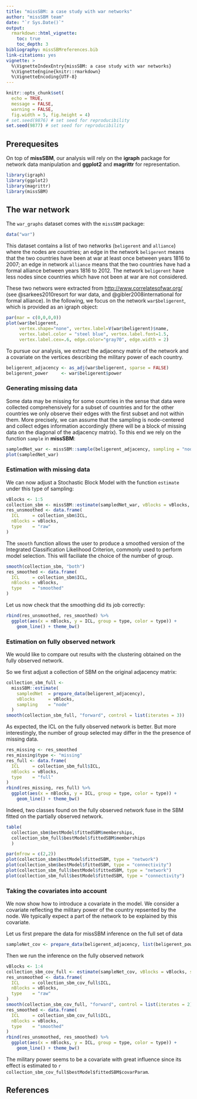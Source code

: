 ```yaml
---
title: "missSBM: a case study with war networks"
author: "missSBM team"
date: "`r Sys.Date()`"
output:
  rmarkdown::html_vignette:
    toc: true
    toc_depth: 3
bibliography: missSBMreferences.bib
link-citations: yes
vignette: >
  %\VignetteIndexEntry{missSBM: a case study with war networks}
  %\VignetteEngine{knitr::rmarkdown}
  %\VignetteEncoding{UTF-8}
---
```


```r
knitr::opts_chunk$set(
  echo = TRUE,
  message = FALSE, 
  warning = FALSE,
  fig.width = 5, fig.height = 4)
# set.seed(9876) # set seed for reproducibility
set.seed(9877) # set seed for reproducibility
```

## Prerequesites

On top of **missSBM**, our analysis will rely on the **igraph** package for network data manipulation and **ggplot2** and **magrittr** for representation.

```r
library(igraph)
library(ggplot2)
library(magrittr)
library(missSBM)
```

## The war network

The `war_graphs` dataset comes with the `missSBM` package:

```r
data("war")
```

This dataset contains a list of two networks (`beligerent` and `alliance`) where the nodes are countries; an edge in the network `beligerent` means that the two countries have been at war at least once between years 1816 to 2007; an edge in network `alliance` means that the two countries have had a formal alliance between years 1816 to 2012.  The network `beligerent` have less nodes since countries which have not been at war are not considered.

These two networs were extracted from [http://www.correlatesofwar.org/](http://www.correlatesofwar.org/) (see @sarkees2010resort for war data, and  @gibler2008international for formal alliance). In the following, we focus on the network `war$beligerent`, which is provided as an igraph object:

```r
par(mar = c(0,0,0,0))
plot(war$beligerent, 
     vertex.shape="none", vertex.label=V(war$beligerent)$name,
     vertex.label.color = "steel blue", vertex.label.font=1.5,
     vertex.label.cex=.6, edge.color="gray70", edge.width = 2)
```

To pursue our analysis, we extract the adjacency matrix of the network and a covariate on the vertices describing the military power of each country.

```r
beligerent_adjacency <- as_adj(war$beligerent, sparse = FALSE)
beligerent_power     <- war$beligerent$power
```

### Generating missing data

Some data may be missing for some countries in the sense that data were collected comprehensively for a subset of countries and for the other countries we only observe their edges with the first subset and not within them. More precisely, we can assume that the sampling is node-centered and collect edges information accordingly (there will be a block of missing data on the diagonal of the adjacency matrix). To this end we rely on the function `sample` in **missSBM**:

```r
sampledNet_war <- missSBM::sample(beligerent_adjacency, sampling = "node", parameters = .8)
plot(sampledNet_war)
```

### Estimation with missing data

We can now adjust a Stochastic Block Model with the function `estimate` under this type of sampling:

```r
vBlocks <- 1:5
collection_sbm <- missSBM::estimate(sampledNet_war, vBlocks = vBlocks, sampling = "node")
res_unsmoothed <- data.frame(
  ICL     = collection_sbm$ICL,
  nBlocks = vBlocks, 
  type    = "raw"
)
```

The `smooth` function allows the user to produce a smoothed version of the Integrated Classification Likelihood Criterion, commonly used to perform model selection. This will faciliate the choice of the number of group.

```r
smooth(collection_sbm, "both")
res_smoothed <- data.frame(
  ICL     = collection_sbm$ICL,
  nBlocks = vBlocks, 
  type    = "smoothed"
)
```

Let us now check that the smoothing did its job correctly:

```r
rbind(res_unsmoothed, res_smoothed) %>% 
  ggplot(aes(x = nBlocks, y = ICL, group = type, color = type)) + 
    geom_line() + theme_bw()
```


### Estimation on fully observed network

We would like to compare out results with the clustering obtained on the fully observed network.

So we first adjust a collection of SBM on the original adjacency matrix:

```r
collection_sbm_full <- 
  missSBM::estimate(
    sampledNet  = prepare_data(beligerent_adjacency), 
    vBlocks     = vBlocks, 
    sampling    = "node"
  )
smooth(collection_sbm_full, "forward", control = list(iterates = 3))
```

As expected, the ICL on the fully observed network is better. But more interestingly, the number of group selected may differ in the the presence of missing data.

```r
res_missing <- res_smoothed
res_missing$type <- "missing"
res_full <- data.frame(
  ICL     = collection_sbm_full$ICL,
  nBlocks = vBlocks, 
  type    = "full"
)
rbind(res_missing, res_full) %>% 
  ggplot(aes(x = nBlocks, y = ICL, group = type, color = type)) + 
    geom_line() + theme_bw()

```

Indeed, two classes found on the fully observed network fuse in the SBM fitted on the partially observed network.


```r
table(
  collection_sbm$bestModel$fittedSBM$memberships,
  collection_sbm_full$bestModel$fittedSBM$memberships
  )
```

```r
par(mfrow = c(2,2))
plot(collection_sbm$bestModel$fittedSBM, type = "network")
plot(collection_sbm$bestModel$fittedSBM, type = "connectivity")
plot(collection_sbm_full$bestModel$fittedSBM, type = "network")
plot(collection_sbm_full$bestModel$fittedSBM, type = "connectivity")
```


### Taking the covariates into account

We now show how to introduce a covariate in the model. We consider a covariate reflecting the military power of the country repsented by the node. We typically expect  a part of the network to be explained by this covariate.  

Let us first prepare the data for missSBM inference on the full set of data 

```r
sampleNet_cov <- prepare_data(beligerent_adjacency, list(beligerent_power)) 
``` 

Then we run the inference on the fully observed network 

```r
vBlocks <- 1:4
collection_sbm_cov_full <- estimate(sampleNet_cov, vBlocks = vBlocks, sampling = "dyad")
res_unsmoothed <- data.frame(
  ICL     = collection_sbm_cov_full$ICL,
  nBlocks = vBlocks, 
  type    = "raw"
)
smooth(collection_sbm_cov_full, "forward", control = list(iterates = 2)) 
res_smoothed <- data.frame(
  ICL     = collection_sbm_cov_full$ICL,
  nBlocks = vBlocks, 
  type    = "smoothed"
)
rbind(res_unsmoothed, res_smoothed) %>% 
  ggplot(aes(x = nBlocks, y = ICL, group = type, color = type)) + 
    geom_line() + theme_bw()
```

The military power seems to be a covariate with great influence since its effect is estimated to `r collection_sbm_cov_full$bestModel$fittedSBM$covarParam`.

<!-- Other way to take into account the covariate military power -->
<!-- ```{r war network with covariate 2} -->
<!-- nWar = nrow(beligerent_adjacency) -->
<!-- matsumpower = matrix(war$beligerent$power,nrow = nWar,ncol = nWar) + matrix(war$beligerent$power,nrow = nWar,ncol = nWar,byrow=T) -->
<!-- diag(matsumpower) = 0 # diagonal has to be set to 0  -->
<!-- sampleNet_cov2 <- prepare_data(beligerent_adjacency, list(matsumpower))  -->
<!-- ``` -->

<!-- ```{r war network with covariates full 2, results = 'hide'}  -->
<!-- collection_sbm_cov_full2 <- estimate(sampleNet_cov2, vBlocks = 1:5, sampling = "dyad")  -->
<!-- smooth(collection_sbm_cov_full2)  -->
<!-- plot(collection_sbm_cov_full2$ICL) -->
<!-- ```  -->
<!-- ```{r betacov2} -->
<!-- betacov2 = collection_sbm_cov_full2$bestModel$fittedSBM$covarParam -->
<!-- ``` -->

<!-- ### Sampling network according to covariate effect -->

<!-- We then sampled some observation according to the covariates and try to estimate the SBM with these missing entries.  -->

<!-- ```{r war network with covariates sampled, results = 'hide'}  -->
<!-- sampleNet_cov_miss <- missSBM::sample(beligerent_adjacency, sampling = "node", parameters = missSBM:::logistic(.95), covariates = list(war$beligerent$power))  -->
<!-- collection_sbm_cov_miss <- estimate(sampleNet_cov_miss, vBlocks = 1:5, sampling = "node")  -->
<!-- smooth(collection_sbm_cov_miss, "foward", control = list(iterate = 2))  -->
<!-- ```  -->

<!-- ```{r comparison war with covariates}  -->
<!-- res_full <- data.frame(  -->
<!--   ICL     = collection_sbm_cov_full$ICL,  -->
<!--   nBlocks = vBlocks,   -->
<!--   type    = "full"  -->
<!-- )  -->
<!-- res_miss <- data.frame(  -->
<!--   ICL     = collection_sbm_cov_miss$ICL,  -->
<!--   nBlocks = vBlocks,   -->
<!--   type    = "miss"  -->
<!-- )  -->
<!-- rbind(res_miss, res_full) %>%   -->
<!--   ggplot(aes(x = nBlocks, y = ICL, group = type, color = type)) +   -->
<!--     geom_line() + theme_bw()  -->
<!-- ```  -->

## References
